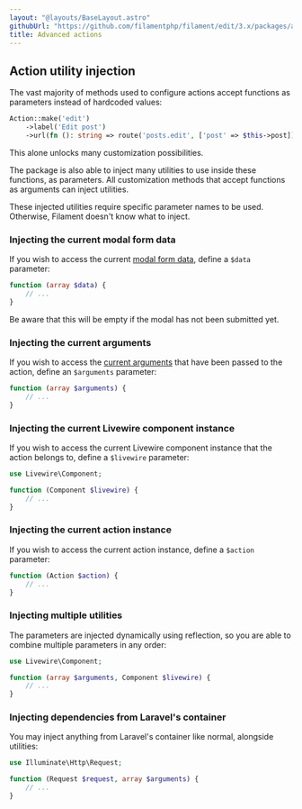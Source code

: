```yaml
---
layout: "@layouts/BaseLayout.astro"
githubUrl: "https://github.com/filamentphp/filament/edit/3.x/packages/actions/docs/08-advanced.md"
title: Advanced actions
---
```


## Action utility injection

The vast majority of methods used to configure actions accept functions as parameters instead of hardcoded values:

```php
Action::make('edit')
    ->label('Edit post')
    ->url(fn (): string => route('posts.edit', ['post' => $this->post]))
```

This alone unlocks many customization possibilities.

The package is also able to inject many utilities to use inside these functions, as parameters. All customization methods that accept functions as arguments can inject utilities.

These injected utilities require specific parameter names to be used. Otherwise, Filament doesn't know what to inject.

### Injecting the current modal form data

If you wish to access the current [modal form data](modals#modal-forms), define a `$data` parameter:

```php
function (array $data) {
    // ...
}
```

Be aware that this will be empty if the modal has not been submitted yet.

### Injecting the current arguments

If you wish to access the [current arguments](adding-an-action-to-a-livewire-component#passing-action-arguments) that have been passed to the action, define an `$arguments` parameter:

```php
function (array $arguments) {
    // ...
}
```

### Injecting the current Livewire component instance

If you wish to access the current Livewire component instance that the action belongs to, define a `$livewire` parameter:

```php
use Livewire\Component;

function (Component $livewire) {
    // ...
}
```

### Injecting the current action instance

If you wish to access the current action instance, define a `$action` parameter:

```php
function (Action $action) {
    // ...
}
```

### Injecting multiple utilities

The parameters are injected dynamically using reflection, so you are able to combine multiple parameters in any order:

```php
use Livewire\Component;

function (array $arguments, Component $livewire) {
    // ...
}
```

### Injecting dependencies from Laravel's container

You may inject anything from Laravel's container like normal, alongside utilities:

```php
use Illuminate\Http\Request;

function (Request $request, array $arguments) {
    // ...
}
```
